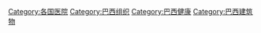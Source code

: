 [[Category:各国医院|Category:各国医院]]
[[Category:巴西组织|Category:巴西组织]]
[[Category:巴西健康|Category:巴西健康]]
[[Category:巴西建筑物|Category:巴西建筑物]]
